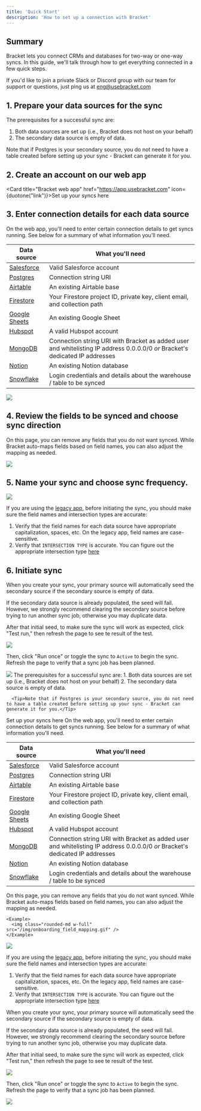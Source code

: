 ```yaml
---
title: 'Quick Start'
description: 'How to set up a connection with Bracket'
---
```

## Summary

Bracket lets you connect CRMs and databases for two-way or one-way syncs. In this guide, we'll talk through how to get everything connected in a few quick steps.

<Info>If you'd like to join a private Slack or Discord group with our team for support or questions, just ping us at eng@usebracket.com</Info>

## 1. Prepare your data sources for the sync

The prerequisites for a successful sync are:
1. Both data sources are set up (i.e., Bracket does not host on your behalf)
2. The secondary data source is empty of data.

<Tip>Note that if Postgres is your secondary source, you do not need to have a table created before setting up your sync - Bracket can generate it for you.</Tip>

## 2. Create an account on our web app

<Card title="Bracket web app" href="https://app.usebracket.com" icon={duotone("link")}>Set up your syncs here</Card>

## 3. Enter connection details for each data source

On the web app, you'll need to enter certain connection details to get syncs running. See below for a summary of what information you'll need.

| Data source                                  | What you'll need                                                                                                                  |
| --------------------------------      | --------------------------------------------------------------------------------------------------------------------------------- |
| [Salesforce](/connecting/salesforce_connecting)    | Valid Salesforce account                                                                                                          |
| [Postgres](/connecting/postgres_connecting)      | Connection string URI                                                                                                             |
| [Airtable](/connecting/airtable_connecting)      | An existing Airtable base                                                                                                |
| [Firestore](/connecting/firebase_connecting)      | Your Firestore project ID, private key, client email, and collection path                                                                                                |
| [Google Sheets](/connecting/gsheets_connecting)  | An existing Google Sheet                                                                     |
| [Hubspot](/connecting/hubspot_connecting)          | A valid Hubspot account                                                                 |
| [MongoDB](/connecting/mongodb_connecting)          | Connection string URI with Bracket as added user and whitelisting IP address 0.0.0.0/0 _or_ Bracket's dedicated IP addresses      |
| [Notion](/connecting/notion_connecting)          | An existing Notion database                                                                 |
| [Snowflake](/connecting/snowflake_connecting)      | Login credentials and details about the warehouse / table to be synced                                                            |

<Example>
  <img class="rounded-md w-full" src="/img/onboarding_choose_primary_source.gif" />
</Example>

## 4. Review the fields to be synced and choose sync direction

On this page, you can remove any fields that you do not want synced. While Bracket auto-maps fields based on field names, you can also adjust the mapping as needed.

<Example>
  <img class="rounded-md w-full" src="/img/onboarding_field_mapping.gif" />
</Example>

## 5. Name your sync and choose sync frequency.

<Example>
  <img class="rounded-md w-full" src="/img/onboarding_name_sync.gif" />
</Example>

If you are using the [legacy app](https://legacy.app.usebracket.com/), before initiating the sync, you should make sure the field names and intersection types are accurate:
1. Verify that the field names for each data source have appropriate capitalization, spaces, etc. On the legacy app, field names are case-sensitive.
2. Verify that `INTERSECTION TYPE` is accurate. You can figure out the appropriate intersection type [here](https://docs.google.com/spreadsheets/d/1J9_1I608ARf06TohXeauN9tA477pUxLOvfTHuIOFa-0/edit?usp=sharing)

## 6. Initiate sync

When you create your sync, your primary source will automatically seed the secondary source if the secondary source is empty of data.

<Warning>If the secondary data source is already populated, the seed will fail. However, we strongly recommend clearing the secondary source before trying to run another sync job, otherwise you may duplicate data.</Warning>


After that initial seed, to make sure the sync will work as expected, click "Test run," then refresh the page to see te result of the test.

<Example>
  <img class="rounded-md w-full" src="/img/starting_test_run.gif" />
</Example>

Then, click "Run once" or toggle the sync to `Active` to begin the sync. Refresh the page to verify that a sync job has been planned.

<Example>
  <img class="rounded-md w-full" src="/img/starting_sfdc_sync.gif" />
</Example>



<Steps>
  <Step title="First Step">
    The prerequisites for a successful sync are:
      1. Both data sources are set up (i.e., Bracket does not host on your behalf)
      2. The secondary data source is empty of data.

      <Tip>Note that if Postgres is your secondary source, you do not need to have a table created before setting up your sync - Bracket can generate it for you.</Tip>
  
  </Step>
  <Step title="Second Step">
    <Card title="Bracket web app" href="https://app.usebracket.com" icon={duotone("link")}>Set up your syncs here</Card>
  </Step>
  <Step title="Third Step">
    On the web app, you'll need to enter certain connection details to get syncs running. See below for a summary of what information you'll need.

| Data source                                  | What you'll need                                                                                                                  |
| --------------------------------      | --------------------------------------------------------------------------------------------------------------------------------- |
| [Salesforce](/connecting/salesforce_connecting)    | Valid Salesforce account                                                                                                          |
| [Postgres](/connecting/postgres_connecting)      | Connection string URI                                                                                                             |
| [Airtable](/connecting/airtable_connecting)      | An existing Airtable base                                                                                                |
| [Firestore](/connecting/firebase_connecting)      | Your Firestore project ID, private key, client email, and collection path                                                                                                |
| [Google Sheets](/connecting/gsheets_connecting)  | An existing Google Sheet                                                                     |
| [Hubspot](/connecting/hubspot_connecting)          | A valid Hubspot account                                                                 |
| [MongoDB](/connecting/mongodb_connecting)          | Connection string URI with Bracket as added user and whitelisting IP address 0.0.0.0/0 _or_ Bracket's dedicated IP addresses      |
| [Notion](/connecting/notion_connecting)          | An existing Notion database                                                                 |
| [Snowflake](/connecting/snowflake_connecting)      | Login credentials and details about the warehouse / table to be synced                                                            |
  </Step>
  <Step title="Fourth Step">
  On this page, you can remove any fields that you do not want synced. While Bracket auto-maps fields based on field names, you can also adjust the mapping as needed.

    <Example>
      <img class="rounded-md w-full" src="/img/onboarding_field_mapping.gif" />
    </Example>
  </Step>
  <Step title="Fifth Step">
  <Example>
  <img class="rounded-md w-full" src="/img/onboarding_name_sync.gif" />
</Example>

  If you are using the [legacy app](https://legacy.app.usebracket.com/), before initiating the sync, you should make sure the field names and intersection types are accurate:
  1. Verify that the field names for each data source have appropriate capitalization, spaces, etc. On the legacy app, field names are case-sensitive.
  2. Verify that `INTERSECTION TYPE` is accurate. You can figure out the appropriate intersection type [here](https://docs.google.com/spreadsheets/d/1J9_1I608ARf06TohXeauN9tA477pUxLOvfTHuIOFa-0/edit?usp=sharing)
  </Step>
    <Step title="Sixth Step">
    When you create your sync, your primary source will automatically seed the secondary source if the secondary source is empty of data.

<Warning>If the secondary data source is already populated, the seed will fail. However, we strongly recommend clearing the secondary source before trying to run another sync job, otherwise you may duplicate data.</Warning>


After that initial seed, to make sure the sync will work as expected, click "Test run," then refresh the page to see te result of the test.

<Example>
  <img class="rounded-md w-full" src="/img/starting_test_run.gif" />
</Example>

Then, click "Run once" or toggle the sync to `Active` to begin the sync. Refresh the page to verify that a sync job has been planned.

<Example>
  <img class="rounded-md w-full" src="/img/starting_sfdc_sync.gif" />
</Example>
  </Step>
</Steps>
